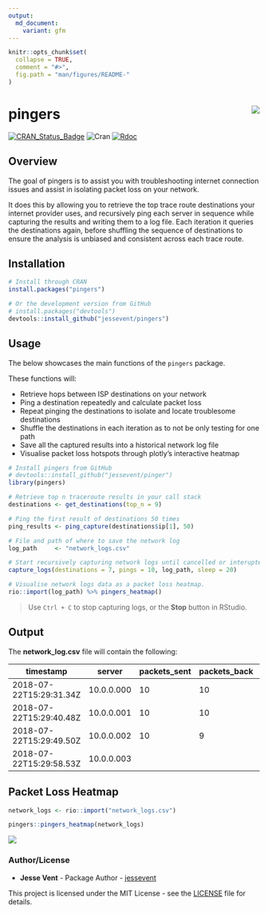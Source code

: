 ```yaml
---
output:
  md_document:
    variant: gfm
---
```


<!-- README.md is generated from README.Rmd. Please edit that file -->

```r
knitr::opts_chunk$set(
  collapse = TRUE,
  comment = "#>",
  fig.path = "man/figures/README-"
)
```

# pingers <img src="man/figures/logo.png" align="right" />

[![CRAN_Status_Badge](http://www.r-pkg.org/badges/version/pingers)](https://cran.r-project.org/package=pingers)
![Cran](http://cranlogs.r-pkg.org/badges/grand-total/pingers)  [![Rdoc](http://www.rdocumentation.org/badges/version/pingers)](http://www.rdocumentation.org/packages/pingers)

## Overview

The goal of pingers is to assist you with troubleshooting internet connection issues and assist in isolating packet loss on your network. 

It does this by allowing you to retrieve the top trace route destinations your internet provider uses, and recursively ping each server in sequence while capturing the results and writing them to a log file. Each iteration it queries the destinations again, before shuffling the sequence of destinations to ensure the analysis is unbiased and consistent across each trace route.

## Installation

```r
# Install through CRAN
install.packages("pingers")

# Or the development version from GitHub
# install.packages("devtools")
devtools::install_github("jessevent/pingers")

```
## Usage

The below showcases the main functions of the `pingers` package. 

These functions will:

- Retrieve hops between ISP destinations on your network
- Ping a destination repeatedly and calculate packet loss
- Repeat pinging the destinations to isolate and locate troublesome destinations 
- Shuffle the destinations in each iteration as to not be only testing for one path
- Save all the captured results into a historical network log file
- Visualise packet loss hotspots through plotly's interactive heatmap

```r
# Install pingers from GitHub
# devtools::install_github("jessevent/pinger")
library(pingers)

# Retrieve top n traceroute results in your call stack
destinations <- get_destinations(top_n = 9)

# Ping the first result of destinations 50 times
ping_results <- ping_capture(destinations$ip[1], 50)

# File and path of where to save the network log
log_path     <- "network_logs.csv"

# Start recursively capturing network logs until cancelled or interupted.
capture_logs(destinations = 7, pings = 10, log_path, sleep = 20) 

# Visualise network logs data as a packet loss heatmap.
rio::import(log_path) %>% pingers_heatmap()
```

> Use `Ctrl + C` to stop capturing logs, or the **Stop** button in RStudio.

## Output

The **network_log.csv** file will contain the following:

timestamp               | server     | packets_sent | packets_back | packet_loss | packets_lost | ping_min | ping_avg | ping_max | ping_stddev | call_sequence
------------------------|------------|--------------|--------------|-------------|--------------|----------|----------|----------|-------------|--------------
2018-07-22T15:29:31.34Z | 10.0.0.000 | 10           | 10           | 0           | 0            | 2.093    | 3.534    | 8.826    | 1.965       | 1
2018-07-22T15:29:40.48Z | 10.0.0.001 | 10           | 10           | 0           | 0            | 2.697    | 3.948    | 8.649    | 1.667       | 2
2018-07-22T15:29:49.50Z | 10.0.0.002 | 10           | 9            | 10          | 11.1         | 3.366    | 5.083    | 8.163    | 1.381       | 3
2018-07-22T15:29:58.53Z | 10.0.0.003 |              |              |             |              |          |          |          |             | 7


## Packet Loss Heatmap
```r
network_logs <- rio::import("network_logs.csv")

pingers::pingers_heatmap(network_logs)
```

<img src="man/figures/heatmap.png" align="centre" />

### Author/License

- **Jesse Vent** - Package Author - [jessevent](https://github.com/jessevent)

This project is licensed under the MIT License - see the [LICENSE](https://github.com/JesseVent/pingers/blob/master/LICENSE) file for details.
